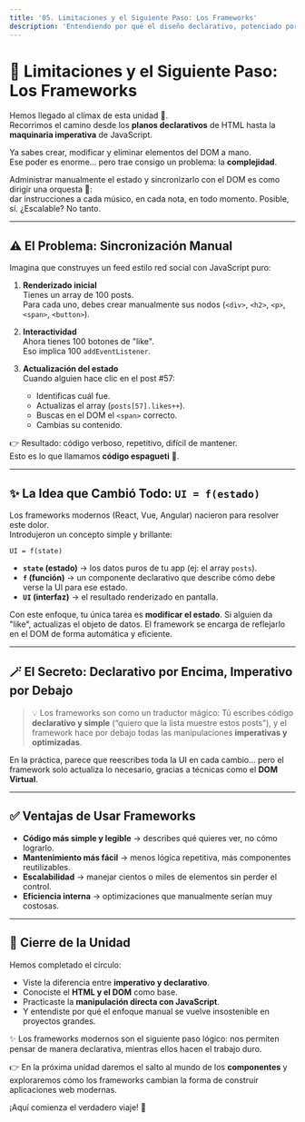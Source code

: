 ```yaml
---
title: '05. Limitaciones y el Siguiente Paso: Los Frameworks'
description: 'Entendiendo por qué el diseño declarativo, potenciado por los frameworks, es el estándar de la industria.'
---
```


# 🚀 Limitaciones y el Siguiente Paso: Los Frameworks

Hemos llegado al clímax de esta unidad 🎉.  
Recorrimos el camino desde los **planos declarativos** de HTML hasta la **maquinaria imperativa** de JavaScript.  

Ya sabes crear, modificar y eliminar elementos del DOM a mano.  
Ese poder es enorme… pero trae consigo un problema: la **complejidad**.  

Administrar manualmente el estado y sincronizarlo con el DOM es como dirigir una orquesta 🎻:  
dar instrucciones a cada músico, en cada nota, en todo momento. Posible, sí. ¿Escalable? No tanto.

---

## ⚠️ El Problema: Sincronización Manual

Imagina que construyes un feed estilo red social con JavaScript puro:

1. **Renderizado inicial**  
   Tienes un array de 100 posts.  
   Para cada uno, debes crear manualmente sus nodos (`<div>`, `<h2>`, `<p>`, `<span>`, `<button>`).  

2. **Interactividad**  
   Ahora tienes 100 botones de "like".  
   Eso implica 100 `addEventListener`.  

3. **Actualización del estado**  
   Cuando alguien hace clic en el post #57:  
   - Identificas cuál fue.  
   - Actualizas el array (`posts[57].likes++`).  
   - Buscas en el DOM el `<span>` correcto.  
   - Cambias su contenido.  

👉 Resultado: código verboso, repetitivo, difícil de mantener.  
Esto es lo que llamamos **código espagueti** 🍝.

---

## ✨ La Idea que Cambió Todo: `UI = f(estado)`

Los frameworks modernos (React, Vue, Angular) nacieron para resolver este dolor.  
Introdujeron un concepto simple y brillante:

```text
UI = f(state)
````

* **`state` (estado)** → los datos puros de tu app (ej: el array `posts`).
* **`f` (función)** → un componente declarativo que describe cómo debe verse la UI para ese estado.
* **`UI` (interfaz)** → el resultado renderizado en pantalla.

Con este enfoque, tu única tarea es **modificar el estado**.
Si alguien da "like", actualizas el objeto de datos.
El framework se encarga de reflejarlo en el DOM de forma automática y eficiente.

---

## 🪄 El Secreto: Declarativo por Encima, Imperativo por Debajo

> 💡 Los frameworks son como un traductor mágico:
> Tú escribes código **declarativo y simple** (“quiero que la lista muestre estos posts”),
> y el framework hace por debajo todas las manipulaciones **imperativas y optimizadas**.

En la práctica, parece que reescribes toda la UI en cada cambio…
pero el framework solo actualiza lo necesario, gracias a técnicas como el **DOM Virtual**.

---

## ✅ Ventajas de Usar Frameworks

* **Código más simple y legible** → describes qué quieres ver, no cómo lograrlo.
* **Mantenimiento más fácil** → menos lógica repetitiva, más componentes reutilizables.
* **Escalabilidad** → manejar cientos o miles de elementos sin perder el control.
* **Eficiencia interna** → optimizaciones que manualmente serían muy costosas.

---

## 🔗 Cierre de la Unidad

Hemos completado el círculo:

* Viste la diferencia entre **imperativo y declarativo**.
* Conociste el **HTML y el DOM** como base.
* Practicaste la **manipulación directa con JavaScript**.
* Y entendiste por qué el enfoque manual se vuelve insostenible en proyectos grandes.

✨ Los frameworks modernos son el siguiente paso lógico: nos permiten pensar de manera declarativa, mientras ellos hacen el trabajo duro.

👉 En la próxima unidad daremos el salto al mundo de los **componentes** y exploraremos cómo los frameworks cambian la forma de construir aplicaciones web modernas.

¡Aquí comienza el verdadero viaje! 🚀